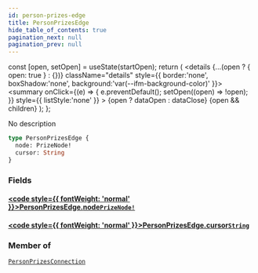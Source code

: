 ```yaml
---
id: person-prizes-edge
title: PersonPrizesEdge
hide_table_of_contents: true
pagination_next: null
pagination_prev: null
---
```







  const [open, setOpen] = useState(startOpen);
  return (
    <details {...(open ? { open: true } : {})} className="details" style={{ border:'none', boxShadow:'none', background:'var(--ifm-background-color)' }}>
      <summary
        onClick={(e) => {
          e.preventDefault();
          setOpen((open) => !open);
        }}
        style={{ listStyle:'none' }}
      >
      {open ? dataOpen : dataClose}
      </summary>
      {open && children}
    </details>
  );
};




No description


```graphql
type PersonPrizesEdge {
  node: PrizeNode!
  cursor: String
}
```




### Fields

#### [<code style={{ fontWeight: 'normal' }}>PersonPrizesEdge.<b>node</b></code>](#)<Bullet />[`PrizeNode!`](/cris/objects/prize-node) <Badge class="secondary" text="non-null"/> <Badge class="secondary" text="object"/>
> 
> 

#### [<code style={{ fontWeight: 'normal' }}>PersonPrizesEdge.<b>cursor</b></code>](#)<Bullet />[`String`](/cris/scalars/string) <Badge class="secondary" text="scalar"/>
> 
> 



### Member of

[`PersonPrizesConnection`](/cris/objects/person-prizes-connection)  <Badge class="secondary" text="object"/>

